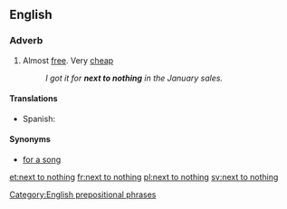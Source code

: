==English==

===Adverb===
{{en-adv|pos=[[next]] [[to]] [[nothing]]|-}}

# Almost [[free]]. Very [[cheap]]
#: ''I got it for '''next to nothing''' in the January sales.''

====Translations====
* Spanish: {{t-|es|de balde}}

====Synonyms====
* [[for a song]]

[[Category:English prepositional phrases]]

[[et:next to nothing]]
[[fr:next to nothing]]
[[pl:next to nothing]]
[[sv:next to nothing]]